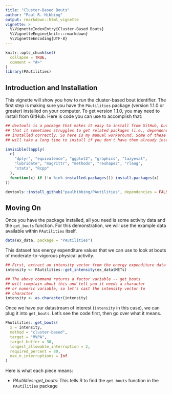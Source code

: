 ```yaml
---
title: "Cluster-Based Bouts"
author: "Paul R. Hibbing"
output: rmarkdown::html_vignette
vignette: >
  %\VignetteIndexEntry{Cluster-Based Bouts}
  %\VignetteEngine{knitr::rmarkdown}
  %\VignetteEncoding{UTF-8}
---
```


```r
knitr::opts_chunk$set(
  collapse = TRUE,
  comment = "#>"
)
library(PAutilities)
```

## Introduction and Installation

This vignette will show you how to run the cluster-based bout identifier. The
first step is making sure you have the `PAutilities` package (version 1.1.0 or
greater) installed on your computer. To get version 1.1.0, you may need to
install from GitHub. Here is code you can use to accomplish that:

```r

## devtools is a package that makes it easy to install from GitHub, but I find
## that it sometimes struggles to get related packages (i.e., dependencies)
## installed correctly. So here is my manual workaround. Some of these packages
## will take a long time to install if you don't have them already installed.

invisible(lapply(
  c(
    "dplyr", "equivalence", "ggplot2", "graphics", "lazyeval",
    "lubridate", "magrittr", "methods", "reshape2", "rlang",
    "stats", "Rcpp"
  ),
  function(x) if (!x %in% installed.packages()) install.packages(x)
))

devtools::install_github("paulhibbing/PAutilities", dependencies = FALSE)

```

## Moving On

Once you have the package installed, all you need is some activity data and the `get_bouts` function. For this demonstration, we will use the example data available within `PAutilities` itself.

```r
data(ex_data, package = "PAutilities")
```

This dataset has energy expenditure values that we can use to look at bouts of moderate-to-vigorous physical activity.

```r

## First, extract an intensity vector from the energy expenditure data
intensity <- PAutilities::get_intensity(ex_data$METs)

## The above command returns a factor variable -- get_bouts
## will complain about this and tell you it needs a character
## or numeric variable, so let's cast the intensity vector to
## character
intensity <- as.character(intensity)

```

Once we have our datastream of interest (`intensity` in this case), we can plug
it into `get_bouts`. Let's see the code first, then go over what it means.

```r

PAutilities::get_bouts(
  x = intensity,
  method = "cluster-based",
  target = "MVPA",
  target_buffer = 30,
  longest_allowable_interruption = 2,
  required_percent = 80,
  max_n_interruptions = Inf
)

```

Here is what each piece means:

* *PAutilities::get_bouts:* This tells R to find the `get_bouts` function in the `PAutilities` package
